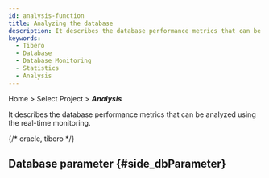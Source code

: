 ```yaml
---
id: analysis-function
title: Analyzing the database
description: It describes the database performance metrics that can be analyzed using the real-time monitoring.
keywords:
  - Tibero
  - Database
  - Database Monitoring
  - Statistics
  - Analysis
---
```


Home > Select Project > **_Analysis_**

It describes the database performance metrics that can be analyzed using the real-time monitoring.


<Dbcounttrend />


<Dbcomparecounttrend />


<Dbusingcounttrendchart />


<Dblocktree />

{/* oracle, tibero */}

<Dbparallelquerytree />

## Database parameter {#side_dbParameter}


<Dbparameters />
